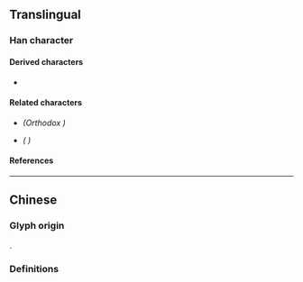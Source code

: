 {{also|斂|歛}}
{{character info}}
==Translingual==
{{Han simplified forms|斂|㪘|敛|ex=y}}

===Han character===
{{Han char|rn=66|rad=攴|as=07|sn=11|four=88140|canj=OMOK|ids=⿰佥攵}}

====Derived characters====
* {{l|mul|[[潋]], [[𬋃]], [[蔹]]}}

====Related characters====
* {{l|mul|[[斂]]}} ''(Orthodox {{w|Traditional Chinese|traditional form}})''
* {{l|mul|[[歛]]}} ''({{w|Variant Chinese characters|Variant}} {{w|Traditional Chinese|traditional form}})''

====References====
{{Han ref|kx=0472.051|hdz=21463.050|uh=655B}}

----

==Chinese==

===Glyph origin===
{{Han simp|斂|f=僉|t=佥}}.

===Definitions===
{{zh-see|斂}}
